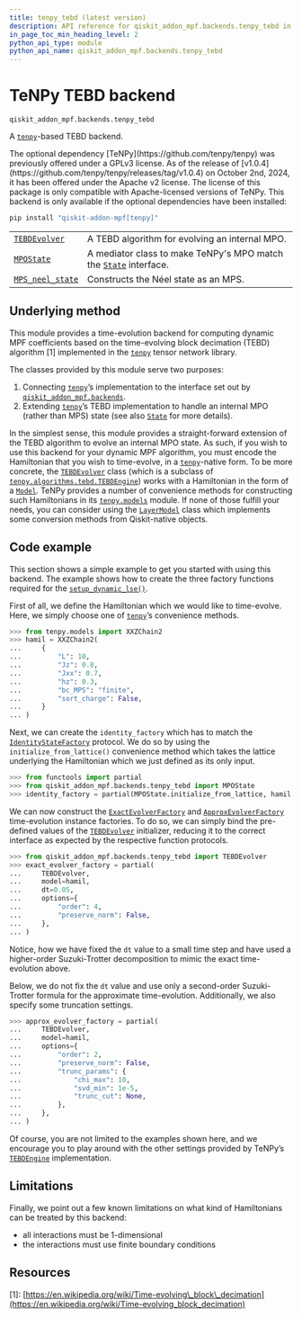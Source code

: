 ```yaml
---
title: tenpy_tebd (latest version)
description: API reference for qiskit_addon_mpf.backends.tenpy_tebd in the latest version of qiskit-addon-mpf
in_page_toc_min_heading_level: 2
python_api_type: module
python_api_name: qiskit_addon_mpf.backends.tenpy_tebd
---
```


<span id="module-qiskit_addon_mpf.backends.tenpy_tebd" />

<span id="tenpy-tebd-backend-qiskit-addon-mpf-backends-tenpy-tebd" />

# TeNPy TEBD backend

`qiskit_addon_mpf.backends.tenpy_tebd`

A [`tenpy`](https://tenpy.readthedocs.io/en/latest/main.html#module-tenpy "(in TeNPy v1.0.4)")-based TEBD backend.

<Admonition title="Caution" type="note">
  The optional dependency [TeNPy](https://github.com/tenpy/tenpy) was previously offered under a GPLv3 license. As of the release of [v1.0.4](https://github.com/tenpy/tenpy/releases/tag/v1.0.4) on October 2nd, 2024, it has been offered under the Apache v2 license. The license of this package is only compatible with Apache-licensed versions of TeNPy.
</Admonition>

<Admonition title="Warning" type="caution">
  This backend is only available if the optional dependencies have been installed:

  ```python
  pip install "qiskit-addon-mpf[tenpy]"
  ```
</Admonition>

|                                                                                                              |                                                                                                                       |
| ------------------------------------------------------------------------------------------------------------ | --------------------------------------------------------------------------------------------------------------------- |
| [`TEBDEvolver`](backends-tenpy-tebd-tebd-evolver "qiskit_addon_mpf.backends.tenpy_tebd.TEBDEvolver")         | A TEBD algorithm for evolving an internal MPO.                                                                        |
| [`MPOState`](backends-tenpy-tebd-mpo-state "qiskit_addon_mpf.backends.tenpy_tebd.MPOState")                  | A mediator class to make TeNPy's MPO match the [`State`](backends#state "qiskit_addon_mpf.backends.State") interface. |
| [`MPS_neel_state`](backends-tenpy-tebd-mps-neel-state "qiskit_addon_mpf.backends.tenpy_tebd.MPS_neel_state") | Constructs the Néel state as an MPS.                                                                                  |

## Underlying method

This module provides a time-evolution backend for computing dynamic MPF coefficients based on the time-evolving block decimation (TEBD) algorithm \[1] implemented in the [`tenpy`](https://tenpy.readthedocs.io/en/latest/main.html#module-tenpy "(in TeNPy v1.0.4)") tensor network library.

The classes provided by this module serve two purposes:

1.  Connecting [`tenpy`](https://tenpy.readthedocs.io/en/latest/main.html#module-tenpy "(in TeNPy v1.0.4)")’s implementation to the interface set out by [`qiskit_addon_mpf.backends`](backends#module-qiskit_addon_mpf.backends "qiskit_addon_mpf.backends").
2.  Extending [`tenpy`](https://tenpy.readthedocs.io/en/latest/main.html#module-tenpy "(in TeNPy v1.0.4)")’s TEBD implementation to handle an internal MPO (rather than MPS) state (see also [`State`](backends#state "qiskit_addon_mpf.backends.State") for more details).

In the simplest sense, this module provides a straight-forward extension of the TEBD algorithm to evolve an internal MPO state. As such, if you wish to use this backend for your dynamic MPF algorithm, you must encode the Hamiltonian that you wish to time-evolve, in a [`tenpy`](https://tenpy.readthedocs.io/en/latest/main.html#module-tenpy "(in TeNPy v1.0.4)")-native form. To be more concrete, the [`TEBDEvolver`](backends-tenpy-tebd-tebd-evolver "qiskit_addon_mpf.backends.tenpy_tebd.TEBDEvolver") class (which is a subclass of [`tenpy.algorithms.tebd.TEBDEngine`](https://tenpy.readthedocs.io/en/latest/reference/tenpy.algorithms.tebd.TEBDEngine.html#tenpy.algorithms.tebd.TEBDEngine "(in TeNPy v1.0.4)")) works with a Hamiltonian in the form of a [`Model`](https://tenpy.readthedocs.io/en/latest/reference/tenpy.models.model.Model.html#tenpy.models.model.Model "(in TeNPy v1.0.4)"). TeNPy provides a number of convenience methods for constructing such Hamiltonians in its [`tenpy.models`](https://tenpy.readthedocs.io/en/latest/reference/tenpy.models.html#module-tenpy.models "(in TeNPy v1.0.4)") module. If none of those fulfill your needs, you can consider using the [`LayerModel`](backends-tenpy-layers-layer-model "qiskit_addon_mpf.backends.tenpy_layers.LayerModel") class which implements some conversion methods from Qiskit-native objects.

## Code example

This section shows a simple example to get you started with using this backend. The example shows how to create the three factory functions required for the [`setup_dynamic_lse()`](dynamic#setup_dynamic_lse "qiskit_addon_mpf.dynamic.setup_dynamic_lse").

First of all, we define the Hamiltonian which we would like to time-evolve. Here, we simply choose one of [`tenpy`](https://tenpy.readthedocs.io/en/latest/main.html#module-tenpy "(in TeNPy v1.0.4)")’s convenience methods.

```python
>>> from tenpy.models import XXZChain2
>>> hamil = XXZChain2(
...     {
...         "L": 10,
...         "Jz": 0.8,
...         "Jxx": 0.7,
...         "hz": 0.3,
...         "bc_MPS": "finite",
...         "sort_charge": False,
...     }
... )
```

Next, we can create the `identity_factory` which has to match the [`IdentityStateFactory`](dynamic#identitystatefactory "qiskit_addon_mpf.dynamic.IdentityStateFactory") protocol. We do so by using the `initialize_from_lattice()` convenience method which takes the lattice underlying the Hamiltonian which we just defined as its only input.

```python
>>> from functools import partial
>>> from qiskit_addon_mpf.backends.tenpy_tebd import MPOState
>>> identity_factory = partial(MPOState.initialize_from_lattice, hamil.lat),
```

We can now construct the [`ExactEvolverFactory`](dynamic#exactevolverfactory "qiskit_addon_mpf.dynamic.ExactEvolverFactory") and [`ApproxEvolverFactory`](dynamic#approxevolverfactory "qiskit_addon_mpf.dynamic.ApproxEvolverFactory") time-evolution instance factories. To do so, we can simply bind the pre-defined values of the [`TEBDEvolver`](backends-tenpy-tebd-tebd-evolver "qiskit_addon_mpf.backends.tenpy_tebd.TEBDEvolver") initializer, reducing it to the correct interface as expected by the respective function protocols.

```python
>>> from qiskit_addon_mpf.backends.tenpy_tebd import TEBDEvolver
>>> exact_evolver_factory = partial(
...     TEBDEvolver,
...     model=hamil,
...     dt=0.05,
...     options={
...         "order": 4,
...         "preserve_norm": False,
...     },
... )
```

Notice, how we have fixed the `dt` value to a small time step and have used a higher-order Suzuki-Trotter decomposition to mimic the exact time-evolution above.

Below, we do not fix the `dt` value and use only a second-order Suzuki-Trotter formula for the approximate time-evolution. Additionally, we also specify some truncation settings.

```python
>>> approx_evolver_factory = partial(
...     TEBDEvolver,
...     model=hamil,
...     options={
...         "order": 2,
...         "preserve_norm": False,
...         "trunc_params": {
...             "chi_max": 10,
...             "svd_min": 1e-5,
...             "trunc_cut": None,
...         },
...     },
... )
```

Of course, you are not limited to the examples shown here, and we encourage you to play around with the other settings provided by TeNPy’s [`TEBDEngine`](https://tenpy.readthedocs.io/en/latest/reference/tenpy.algorithms.tebd.TEBDEngine.html#tenpy.algorithms.tebd.TEBDEngine "(in TeNPy v1.0.4)") implementation.

## Limitations

Finally, we point out a few known limitations on what kind of Hamiltonians can be treated by this backend:

*   all interactions must be 1-dimensional
*   the interactions must use finite boundary conditions

## Resources

\[1]: [https://en.wikipedia.org/wiki/Time-evolving\_block\_decimation](https://en.wikipedia.org/wiki/Time-evolving_block_decimation)

